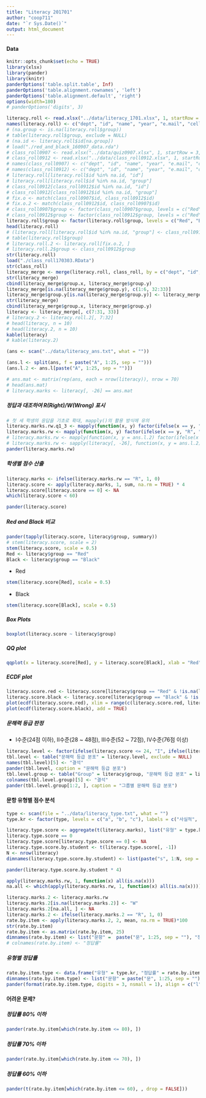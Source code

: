 ```yaml
---
title: "Literacy 201701"
author: "coop711"
date: "`r Sys.Date()`"
output: html_document
---
```


#### Data 

<!--#### Excel 자료 읽어들이기 

* excel 파일을 잘 읽어들이는 `xlsx` 패키지를 올려놓고, 자료구조에 맞춰 argument 설정.
    * Sheet 번호, startRow, colIndex, header 의 용도 파악. 
-->

```r
knitr::opts_chunk$set(echo = TRUE)
library(xlsx)
library(pander)
library(knitr)
panderOptions('table.split.table', Inf)
panderOptions('table.alignment.rownames', 'left')
panderOptions('table.alignment.default', 'right')
options(width=180)
# panderOptions('digits', 3)
```

<!--
권현종 학생의 위치가 100번쨰에 놓여 있어서 결석생들의 위치만 가지고 group을 나눠줄 수 없었음. 그들의 id를 다시 찾아서  id와 일치하는 group을 부여하게 됨.
-->

```r
literacy.roll <- read.xlsx("../data/literacy_1701.xlsx", 1, startRow = 3, endRow  = 163, colIndex = c(3:7, 9:35), colClasses = c(rep("character", 32)), header = FALSE, stringsAsFactors = FALSE)
names(literacy.roll) <- c("dept", "id", "name", "year", "e.mail", "cell.no", paste("Q", 1:25, sep = ""), "group")
# (na.group <- is.na(literacy.roll$group))
# table(literacy.roll$group, exclude = NULL)
# (na.id <- literacy.roll$id[na.group])
# load("./red_and_black_160907_data.rda")
# class_roll0907 <- read.xlsx("../data/quiz0907.xlsx", 1, startRow = 3, endRow = 102, colIndex = c(3:7, 9:14), colClasses = c(rep("character", 11)), header = FALSE, stringsAsFactors = FALSE)
# class_roll0912 <- read.xlsx("../data/class_roll0912.xlsx", 1, startRow = 3, endRow = 102, colIndex = c(3:7, 9:10), colClasses = c(rep("character", 7)), header = FALSE, stringsAsFactors = FALSE)
# names(class_roll0907) <- c("dept", "id", "name", "year", "e.mail", "cell.no", "Q1", "Q2", "Q3", "Q4", "group")
# names(class_roll0912) <- c("dept", "id", "name", "year", "e.mail", "cell.no", "group")
# literacy.roll[literacy.roll$id %in% na.id, "id"]
# literacy.roll[literacy.roll$id %in% na.id, "group"]
# class_roll0912[class_roll0912$id %in% na.id, "id"]
# class_roll0912[class_roll0912$id %in% na.id, "group"]
# fix.o <- match(class_roll0907$id, class_roll0912$id)
# fix.o.2 <- match(class_roll0912$id, class_roll0907$id)
# class_roll0907$group <- factor(class_roll0907$group, levels = c("Red", "Black"))
# class_roll0912$group <- factor(class_roll0912$group, levels = c("Red", "Black"))
literacy.roll$group <- factor(literacy.roll$group, levels = c("Red", "Black"), labels = c("Red", "Black"))
head(literacy.roll)
# (literacy.roll[literacy.roll$id %in% na.id, "group"] <- class_roll0912[class_roll0912$id %in% na.id, "group"])
# table(literacy.roll$group)
# literacy.roll.2 <- literacy.roll[fix.o.2, ]
# literacy.roll.2$group <- class_roll0912$group
str(literacy.roll)
load("./class_roll170303.RData")
str(class_roll)
literacy_merge <- merge(literacy.roll, class_roll, by = c("dept", "id", "name", "year", "e.mail", "cell.no"), all = TRUE)
str(literacy_merge)
cbind(literacy_merge$group.x, literacy_merge$group.y)
literacy_merge[is.na(literacy_merge$group.y), c(1:6, 32:33)]
literacy_merge$group.y[is.na(literacy_merge$group.y)] <- literacy_merge$group.x[is.na(literacy_merge$group.y)]
str(literacy_merge)
cbind(literacy_merge$group.x, literacy_merge$group.y)
literacy <- literacy_merge[, c(7:31, 33)]
# literacy.2 <- literacy.roll.2[, 7:32]
# head(literacy, n = 10)
# head(literacy.2, n = 10)
kable(literacy)
# kable(literacy.2)
```
<!--
```r
pander(literacy)
```

#### 문해력 점수 계산

<!--* 정답 맞춰보기
    * 정답 읽어들이기. `what=""`로 설정하여 `char`취급. 
-->

```r
(ans <- scan("../data/literacy_ans.txt", what = ""))
```

<!--* 각 학생들의 답안과 맞춰보기 위하여 정답표 작성.
    * 문항별로 정답과 비교하기 위하여 각 문항을 리스트의 원소로 분리
    * `split()` 의 기능과 한계에 유의. `factor` 성격으로부터 `1, 10, 11, ..., 2, 20, ..., 3, 4, 5, ... , 9`로 순서를 잡게 되므로 다시 한번 정리할 필요.
-->
    
    
```r
(ans.l <- split(ans, f = paste("A", 1:25, sep = "")))
(ans.l.2 <- ans.l[paste("A", 1:25, sep = "")])

# ans.mat <- matrix(rep(ans, each = nrow(literacy)), nrow = 70)
# head(ans.mat)
# literacy.marks <- literacy[, -26] == ans.mat
```

##### 정답과 대조하여 R(Right)/W(Wrong) 표시 
    
<!--* 채점표라는 의미의 `literacy.marks` 로 저장, (# 표시한 방식으로는 작동하지 않음)-->
    
```r
# 첫 세 학생의 응답을 기초로 확대, mapply()의 활용 방식에 유의
literacy.marks.rw.q1_3 <- mapply(function(x, y) factor(ifelse(x == y, "R", "W")), y = ans.l.2[1:3], literacy[, 1:3])
literacy.marks.rw <- mapply(function(x, y) factor(ifelse(x == y, "R", "W")), y = ans.l.2, literacy[, -26])
# literacy.marks.rw <- mapply(function(x, y = ans.l.2) factor(ifelse(x == y, "R", "W")), literacy[, -26])
# literacy.marks.rw <- sapply(literacy[, -26], function(x, y = ans.l.2) factor(ifelse(x == y, "R", "W")))
pander(literacy.marks.rw)
```

##### 학생별 점수 산출

<!--+ 정답을 집계하기 위하여 "R" 갯수를 다시 산출하는 `ifelse()` 적용.
    + 4점씩 곱하면 100점 만점 기준의 점수가 됨. 
    + 조사표는 작성해서 제출했지만 빈칸이 있는 경우는 그 문항을 0점 처리, 결석의 경우는 점수가 모두 0으로 나오는 경우를  NA처리 
-->

```r
literacy.marks <- ifelse(literacy.marks.rw == "R", 1, 0)
literacy.score <- apply(literacy.marks, 1, sum, na.rm = TRUE) * 4
literacy.score[literacy.score == 0] <- NA
which(literacy.score < 60)
```

```r
pander(literacy.score)
```

<P style = "page-break-before:always">

##### Red and Black 비교

```r
pander(tapply(literacy.score, literacy$group, summary))
# stem(literacy.score, scale = 2)
stem(literacy.score, scale = 0.5)
Red <- literacy$group == "Red"
Black <- literacy$group == "Black"
```

- Red

```r
stem(literacy.score[Red], scale = 0.5)
```

- Black

```r
stem(literacy.score[Black], scale = 0.5)
```

<P style = "page-break-before:always">

<!--#### Plots-->

##### Box Plots

```r
boxplot(literacy.score ~ literacy$group)
```

##### QQ plot

```r
qqplot(x = literacy.score[Red], y = literacy.score[Black], xlab = "Red", ylab = "Black", ylim = c(65, 100))
```

<P style = "page-break-before:always">

##### ECDF plot

```r
literacy.score.red <- literacy.score[literacy$group == "Red" & !is.na(literacy.score)]
literacy.score.black <- literacy.score[literacy$group == "Black" & !is.na(literacy.score)]
plot(ecdf(literacy.score.red), xlim = range(c(literacy.score.red, literacy.score.black)), col = "red", main = "ECDF")
plot(ecdf(literacy.score.black), add = TRUE)
```

<!--
<P style = "page-break-before:always">
-->

##### 문해력 등급 판정
    
* I수준(24점 이하), II수준(28 ~ 48점), III수준(52 ~ 72점), IV수준(76점 이상) 
    
```r
literacy.level <- factor(ifelse(literacy.score <= 24, "I", ifelse(literacy.score <= 48, "II", ifelse(literacy.score <= 72, "III", "IV"))), levels = c("I", "II", "III", "IV"))
tbl.level <- table("문해력 등급 분포" = literacy.level, exclude = NULL)
names(tbl.level)[5] <- "결석"
pander(tbl.level, caption = "문해력 등급 분포")
tbl.level.group <- table("Group" = literacy$group, "문해력 등급 분포" = literacy.level, exclude = NULL)
colnames(tbl.level.group)[5] <- "결석"
pander(tbl.level.group[1:2, ], caption = "그룹별 문해력 등급 분포")
```

<P style = "page-break-before:always">

#### 문항 유형별 점수 분석

```r
type <- scan(file = "../data/literacy_type.txt", what = "")
type.kr <- factor(type, levels = c("a", "b", "c"), labels = c("사실적", "추론적", "비판적"))
```

<!--* 유형별 점수 파악
    * 왜 `literacy.marks`의 전치행렬을 사용하고 있는지 이해 필요.
    * 변수들은 사실상 각 학생을 나타내므로 변수명을 `s1, s2, ...` 등으로 바꿈.
    * 일부 문항의 응답이 NA이면 그 문항을 0점 처리, 결석이면 NA 처리. 
-->

```r
literacy.type.score <- aggregate(t(literacy.marks), list("유형" = type.kr), sum, na.rm = TRUE)
literacy.type.score == 0
literacy.type.score[literacy.type.score == 0] <- NA
literacy.type.score.by.student <- t(literacy.type.score[, -1])
N <- nrow(literacy)
dimnames(literacy.type.score.by.student) <- list(paste("s", 1:N, sep = ""), paste(levels(type.kr), c("(52점)", "(36점)", "(12점)"), sep=""))
```

```r
pander(literacy.type.score.by.student * 4)
```

<!--##### 문항별 정답률-->

<!--* 결석한 경우와 일부 문항에 답을 내지 않은 경우를 구분하는 것이 핵심.
    + `literacy.marks`를 그대로 이용하면 쉽게 계산되나, `is.na`학습 목적으로 `literacy.mark.rw`에서 출발
    + 모든 문항에 NA로 답한 결석한 학생들의 인덱스를 먼저 찾아내고,
-->

```r
apply(literacy.marks.rw, 1, function(x) all(is.na(x)))
na.all <- which(apply(literacy.marks.rw, 1, function(x) all(is.na(x))))
```

<!--* 정답률 계산
    + NA를 모두 오답처리한 후, 결석한 학생들만 다시 NA로 정정.
    + TRUE의 갯수를 합하여 평균. 
-->

```r
literacy.marks.2 <- literacy.marks.rw
literacy.marks.2[is.na(literacy.marks.2)] <- "W"
literacy.marks.2[na.all, ] <- NA
literacy.marks.2 <- ifelse(literacy.marks.2 == "R", 1, 0)
rate.by.item <- apply(literacy.marks.2, 2, mean, na.rm = TRUE)*100
str(rate.by.item)
rate.by.item <- as.matrix(rate.by.item, 25)
dimnames(rate.by.item) <- list("문항" =  paste("문", 1:25, sep = ""), "정답률" = "정답률")
# colnames(rate.by.item) <- "정답률"
```

<!--
```r
pander(rate.by.item, digits = 3)
```
-->

##### 유형별 정답률

```r
rate.by.item.type <- data.frame("유형" = type.kr, "정답률" = rate.by.item)
dimnames(rate.by.item.type) <- list("문항" = paste("문", 1:25, sep = ""), "유형과 정답률" = c("유형", "정답률"))
pander(format(rate.by.item.type, digits = 3, nsmall = 1), align = c("l", "r"))
```

<!--* `replace()`를 이용하면, 

```r
(literacy.marks.3 <- replace(literacy.marks.rw, is.na(literacy.marks.rw), "W"))
literacy.marks.3[na.all, ] <- NA
literacy.marks.3
```
-->

<!--<P style = "page-break-before:always">-->

#### 어려운 문제?

##### 정답률 80% 이하

```r
pander(rate.by.item[which(rate.by.item <= 80), ])
```

##### 정답률 70% 이하

```r
pander(rate.by.item[which(rate.by.item <= 70), ])
```

##### 정답률 60% 이하

```r
pander(t(rate.by.item[which(rate.by.item <= 60), , drop = FALSE]))
```

<!--## Data 정리

```r
save.image("literacy_201602.rda")
```
-->
